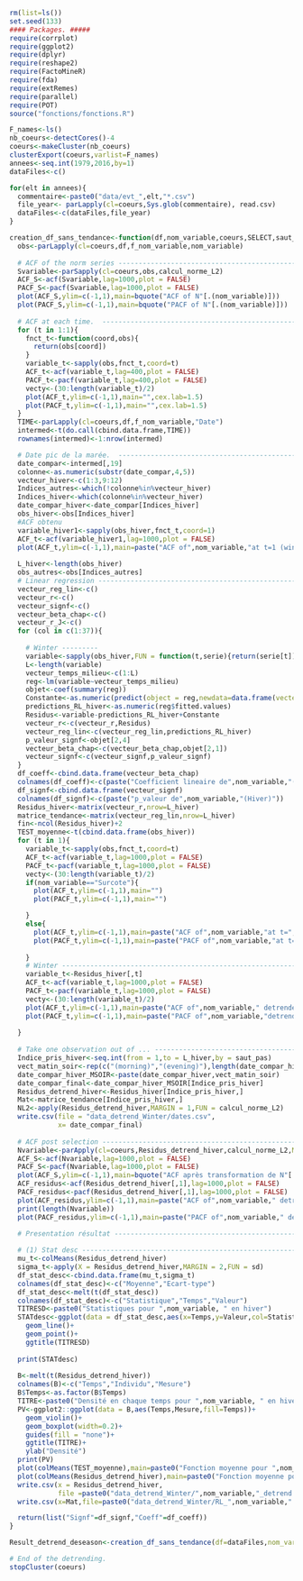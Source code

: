 ```r
rm(list=ls())
set.seed(133)
#### Packages. #####
require(corrplot)
require(ggplot2)
require(dplyr)
require(reshape2)
require(FactoMineR)
require(fda)
require(extRemes)
require(parallel)
require(POT)
source("fonctions/fonctions.R")

```

```r
F_names<-ls()
nb_coeurs<-detectCores()-4
coeurs<-makeCluster(nb_coeurs)
clusterExport(coeurs,varlist=F_names)
annees<-seq.int(1979,2016,by=1)
dataFiles<-c()

for(elt in annees){
  commentaire<-paste0("data/evt_",elt,"*.csv")
  file_year<- parLapply(cl=coeurs,Sys.glob(commentaire), read.csv)
  dataFiles<-c(dataFiles,file_year)
}
```

```r
creation_df_sans_tendance<-function(df,nom_variable,coeurs,SELECT,saut_pas){
  obs<-parLapply(cl=coeurs,df,f_nom_variable,nom_variable)
  
  # ACF of the norm series ----------------------------------------------
  Svariable<-parSapply(cl=coeurs,obs,calcul_norme_L2)
  ACF_S<-acf(Svariable,lag=1000,plot = FALSE)
  PACF_S<-pacf(Svariable,lag=1000,plot = FALSE)
  plot(ACF_S,ylim=c(-1,1),main=bquote("ACF of N"[.(nom_variable)]))
  plot(PACF_S,ylim=c(-1,1),main=bquote("PACF of N"[.(nom_variable)]))
  
  # ACF at each time.  ---------------------------------------------------
  for (t in 1:1){
    fnct_t<-function(coord,obs){
      return(obs[coord])
    }
    variable_t<-sapply(obs,fnct_t,coord=t)
    ACF_t<-acf(variable_t,lag=400,plot = FALSE)
    PACF_t<-pacf(variable_t,lag=400,plot = FALSE)
    vecty<-(30:length(variable_t)/2)
    plot(ACF_t,ylim=c(-1,1),main="",cex.lab=1.5)
    plot(PACF_t,ylim=c(-1,1),main="",cex.lab=1.5)
  }
  TIME<-parLapply(cl=coeurs,df,f_nom_variable,"Date")
  intermed<-t(do.call(cbind.data.frame,TIME))
  rownames(intermed)<-1:nrow(intermed)

  # Date pic de la marée.  --------------------------------------------------
  date_compar<-intermed[,19]
  colonne<-as.numeric(substr(date_compar,4,5))
  vecteur_hiver<-c(1:3,9:12)
  Indices_autres<-which(!colonne%in%vecteur_hiver)
  Indices_hiver<-which(colonne%in%vecteur_hiver)
  date_compar_hiver<-date_compar[Indices_hiver]
  obs_hiver<-obs[Indices_hiver]
  #ACF obtenu
  variable_hiver1<-sapply(obs_hiver,fnct_t,coord=1)
  ACF_t<-acf(variable_hiver1,lag=1000,plot = FALSE)
  plot(ACF_t,ylim=c(-1,1),main=paste("ACF of",nom_variable,"at t=1 (winter)"))
  
  L_hiver<-length(obs_hiver)
  obs_autres<-obs[Indices_autres]
  # Linear regression -----------------------------------------------------
  vecteur_reg_lin<-c()
  vecteur_r<-c()
  vecteur_signf<-c()
  vecteur_beta_chap<-c()
  vecteur_r_J<-c()
  for (col in c(1:37)){
    
    # Winter ---------
    variable<-sapply(obs_hiver,FUN = function(t,serie){return(serie[t])},t=col)
    L<-length(variable)
    vecteur_temps_milieu<-c(1:L)
    reg<-lm(variable~vecteur_temps_milieu)
    objet<-coef(summary(reg))
    Constante<-as.numeric(predict(object = reg,newdata=data.frame(vecteur_temps_milieu=0)))
    predictions_RL_hiver<-as.numeric(reg$fitted.values)
    Residus<-variable-predictions_RL_hiver+Constante
    vecteur_r<-c(vecteur_r,Residus)
    vecteur_reg_lin<-c(vecteur_reg_lin,predictions_RL_hiver)
    p_valeur_signf<-objet[2,4]
    vecteur_beta_chap<-c(vecteur_beta_chap,objet[2,1])
    vecteur_signf<-c(vecteur_signf,p_valeur_signf)
  }
  df_coeff<-cbind.data.frame(vecteur_beta_chap)
  colnames(df_coeff)<-c(paste("Coefficient lineaire de",nom_variable,"(Hiver)"))
  df_signf<-cbind.data.frame(vecteur_signf)
  colnames(df_signf)<-c(paste("p_valeur de",nom_variable,"(Hiver)"))
  Residus_hiver<-matrix(vecteur_r,nrow=L_hiver)
  matrice_tendance<-matrix(vecteur_reg_lin,nrow=L_hiver)
  fin<-ncol(Residus_hiver)+2
  TEST_moyenne<-t(cbind.data.frame(obs_hiver))
  for (t in 1){
    variable_t<-sapply(obs,fnct_t,coord=t)
    ACF_t<-acf(variable_t,lag=1000,plot = FALSE)
    PACF_t<-pacf(variable_t,lag=1000,plot = FALSE)
    vecty<-(30:length(variable_t)/2)
    if(nom_variable=="Surcote"){
      plot(ACF_t,ylim=c(-1,1),main="")
      plot(PACF_t,ylim=c(-1,1),main="")

    }
    else{
      plot(ACF_t,ylim=c(-1,1),main=paste("ACF of",nom_variable,"at t=",t," (whole data)"))
      plot(PACF_t,ylim=c(-1,1),main=paste("PACF of",nom_variable,"at t=",t," (whole data)"))
      
    }
    # Winter -----------------------------------------------------------------
    variable_t<-Residus_hiver[,t]
    ACF_t<-acf(variable_t,lag=1000,plot = FALSE)
    PACF_t<-pacf(variable_t,lag=1000,plot = FALSE)
    vecty<-(30:length(variable_t)/2)
    plot(ACF_t,ylim=c(-1,1),main=paste("ACF of",nom_variable," detrended at t=",t," (hiver)"))
    plot(PACF_t,ylim=c(-1,1),main=paste("PACF of",nom_variable,"detrended at t=",t," (hiver)"))
    
  }
  
  # Take one observation out of ... -------------------------------------------------------
  Indice_pris_hiver<-seq.int(from = 1,to = L_hiver,by = saut_pas)
  vect_matin_soir<-rep(c("(morning)","(evening)"),length(date_compar_hiver)/2)
  date_compar_hiver_MSOIR<-paste(date_compar_hiver,vect_matin_soir)
  date_compar_final<-date_compar_hiver_MSOIR[Indice_pris_hiver]
  Residus_detrend_hiver<-Residus_hiver[Indice_pris_hiver,]
  Mat<-matrice_tendance[Indice_pris_hiver,]
  NL2<-apply(Residus_detrend_hiver,MARGIN = 1,FUN = calcul_norme_L2)
  write.csv(file = "data_detrend_Winter/dates.csv",
            x= date_compar_final)
  
  # ACF post selection --------------------------------------------------------
  Nvariable<-parApply(cl=coeurs,Residus_detrend_hiver,calcul_norme_L2,MARGIN=1)
  ACF_S<-acf(Nvariable,lag=1000,plot = FALSE)
  PACF_S<-pacf(Nvariable,lag=1000,plot = FALSE)
  plot(ACF_S,ylim=c(-1,1),main=bquote("ACF après transformation de N"[.(nom_variable)]))
  ACF_residus<-acf(Residus_detrend_hiver[,1],lag=1000,plot = FALSE)
  PACF_residus<-pacf(Residus_detrend_hiver[,1],lag=1000,plot = FALSE)
  plot(ACF_residus,ylim=c(-1,1),main=paste("ACF of",nom_variable," detrended at t=",t," (winter), one out of",saut_pas))
  print(length(Nvariable))
  plot(PACF_residus,ylim=c(-1,1),main=paste("PACF of",nom_variable," detrended at t=",t," (winter), one out of",saut_pas))
  
  # Presentation résultat ---------------------------------------------------

  # (1) Stat desc ---------------------------------------------------------------
  mu_t<-colMeans(Residus_detrend_hiver)
  sigma_t<-apply(X = Residus_detrend_hiver,MARGIN = 2,FUN = sd)
  df_stat_desc<-cbind.data.frame(mu_t,sigma_t)
  colnames(df_stat_desc)<-c("Moyenne","Ecart-type")
  df_stat_desc<-melt(t(df_stat_desc))
  colnames(df_stat_desc)<-c("Statistique","Temps","Valeur")
  TITRESD<-paste0("Statistiques pour ",nom_variable, " en hiver")
  STATdesc<-ggplot(data = df_stat_desc,aes(x=Temps,y=Valeur,col=Statistique,group=interaction(Statistique)))+
    geom_line()+
    geom_point()+
    ggtitle(TITRESD)
    
  print(STATdesc)
  
  B<-melt(t(Residus_detrend_hiver))
  colnames(B)<-c("Temps","Individu","Mesure")
  B$Temps<-as.factor(B$Temps)
  TITRE<-paste0("Densité en chaque temps pour ",nom_variable, " en hiver")
  PV<-ggplot2::ggplot(data = B,aes(Temps,Mesure,fill=Temps))+
    geom_violin()+
    geom_boxplot(width=0.2)+
    guides(fill = "none")+
    ggtitle(TITRE)+
    ylab("Densité")
  print(PV)  
  plot(colMeans(TEST_moyenne),main=paste0("Fonction moyenne pour ",nom_variable," en hiver"))
  plot(colMeans(Residus_detrend_hiver),main=paste0("Fonction moyenne pour les résidus de ",nom_variable," en hiver"))
  write.csv(x = Residus_detrend_hiver,
            file =paste0("data_detrend_Winter/",nom_variable,"_detrend.csv"))
  write.csv(x=Mat,file=paste0("data_detrend_Winter/RL_",nom_variable,".csv"))

  return(list("Signf"=df_signf,"Coeff"=df_coeff))
}
```

```r
Result_detrend_deseason<-creation_df_sans_tendance(df=dataFiles,nom_variable = "Surcote",coeurs=coeurs,SELECT=TRUE,saut_pas = 3)
```
```r
# End of the detrending.
stopCluster(coeurs)
```

